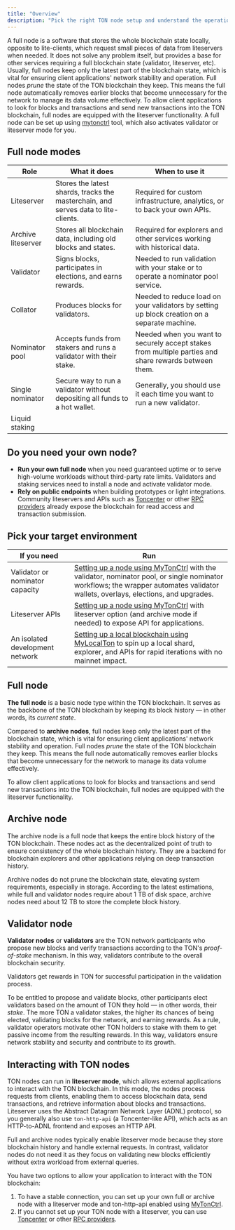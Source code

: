 ```yaml
---
title: "Overview"
description: "Pick the right TON node setup and understand the operational work it requires."
---
```


A full node is a software that stores the whole blockchain state locally, opposite to lite-clients, which request small pieces of data from liteservers when needed. It does not solve any problem itself, but provides a base for other services requiring a full blockchain state (validator, liteserver, etc). Usually, full nodes keep only the latest part of the blockchain state, which is vital for ensuring client applications' network stability and operation. Full nodes _prune_ the state of the TON blockchain they keep. This means the full node automatically removes earlier blocks that become unnecessary for the network to manage its data volume effectively. To allow client applications to look for blocks and transactions and send new transactions into the TON blockchain, full nodes are equipped with the liteserver functionality. A full node can be set up using [mytonctrl](./setup-mytonctrl) tool, which also activates validator or liteserver mode for you.

## Full node modes

| Role               | What it does                                                                       | When to use it                                                                                       |
| ------------------ | ---------------------------------------------------------------------------------- | ---------------------------------------------------------------------------------------------------- |
| Liteserver         | Stores the latest shards, tracks the masterchain, and serves data to lite-clients. | Required for custom infrastructure, analytics, or to back your own APIs.                             |
| Archive liteserver | Stores all blockchain data, including old blocks and states.                       | Required for explorers and other services working with historical data.                              |
| Validator          | Signs blocks, participates in elections, and earns rewards.                        | Needed to run validation with your stake or to operate a nominator pool service.                     |
| Collator           | Produces blocks for validators.                                                    | Needed to reduce load on your validators by setting up block creation on a separate machine.         |
| Nominator pool     | Accepts funds from stakers and runs a validator with their stake.                    | Needed when you want to securely accept stakes from multiple parties and share rewards between them. |
| Single nominator   | Secure way to run a validator without depositing all funds to a hot wallet.        | Generally, you should use it each time you want to run a new validator.                               |
| Liquid staking     |                                                                                    |                                                                                                      |

## Do you need your own node?

- **Run your own full node** when you need guaranteed uptime or to serve high-volume workloads without third-party rate limits. Validators and staking services need to install a node and activate validator mode.
- **Rely on public endpoints** when building prototypes or light integrations. Community liteservers and APIs such as [Toncenter](../rpc/toncenter) or other [RPC providers](../rpc/overview) already expose the blockchain for read access and transaction submission.

## Pick your target environment

| If you need                     | Run                                                                                                                                                                                                   |
| ------------------------------- | ----------------------------------------------------------------------------------------------------------------------------------------------------------------------------------------------------- |
| Validator or nominator capacity | [Setting up a node using MyTonCtrl](./setup-mytonctrl) with the validator, nominator pool, or single nominator workflows; the wrapper automates validator wallets, overlays, elections, and upgrades. |
| Liteserver APIs                 | [Setting up a node using MyTonCtrl](./setup-mytonctrl) with liteserver option (and archive mode if needed) to expose API for applications.                                                            |
| An isolated development network | [Setting up a local blockchain using MyLocalTon](./setup-mylocalton) to spin up a local shard, explorer, and APIs for rapid iterations with no mainnet impact.                                        |

## Full node

**The full node** is a basic node type within the TON blockchain. It serves as the backbone of the TON blockchain by keeping its block history — in other words, its _current state_.

Compared to **archive nodes**, full nodes keep only the latest part of the blockchain state, which is vital for ensuring client applications' network stability and operation. Full nodes _prune_ the state of the TON blockchain they keep. This means the full node automatically removes earlier blocks that become unnecessary for the network to manage its data volume effectively.

To allow client applications to look for blocks and transactions and send new transactions into the TON blockchain, full nodes are equipped with the liteserver functionality.

## Archive node

The archive node is a full node that keeps the entire block history of the TON blockchain. These nodes act as the decentralized point of truth to ensure consistency of the whole blockchain history. They are a backend for blockchain explorers and other applications relying on deep transaction history.

Archive nodes do not prune the blockchain state, elevating system requirements, especially in storage. According to the latest estimations, while full and validator nodes require about 1 TB of disk space, archive nodes need about 12 TB to store the complete block history.

## Validator node

**Validator nodes** or **validators** are the TON network participants who propose new blocks and verify transactions according to the TON's _proof-of-stake_ mechanism. In this way, validators contribute to the overall blockchain security.

Validators get rewards in TON for successful participation in the validation process.

To be entitled to propose and validate blocks, other participants elect validators based on the amount of TON they hold — in other words, their _stake_. The more TON a validator stakes, the higher its chances of being elected, validating blocks for the network, and earning rewards. As a rule, validator operators motivate other TON holders to stake with them to get passive income from the resulting rewards. In this way, validators ensure network stability and security and contribute to its growth.

## Interacting with TON nodes

TON nodes can run in **liteserver mode**, which allows external applications to interact with the TON blockchain. In this mode, the nodes process requests from clients, enabling them to access blockchain data, send transactions, and retrieve information about blocks and transactions. Liteserver uses the Abstract Datagram Network Layer (ADNL) protocol, so you generally also use `ton-http-api` (a Toncenter-like API), which acts as an HTTP-to-ADNL frontend and exposes an HTTP API.

Full and archive nodes typically enable liteserver mode because they store blockchain history and handle external requests. In contrast, validator nodes do not need it as they focus on validating new blocks efficiently without extra workload from external queries.

You have two options to allow your application to interact with the TON blockchain:

1. To have a stable connection, you can set up your own full or archive node with a liteserver mode and ton-http-api enabled using [MyTonCtrl](./setup-mytonctrl).
1. If you cannot set up your TON node with a liteserver, you can use [Toncenter](../rpc/toncenter) or other [RPC providers](../rpc/overview).

